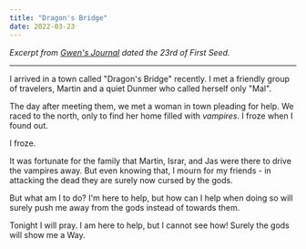 ```yaml
---
title: "Dragon's Bridge"
date: 2022-03-23
---
```


*Excerpt from [Gwen's Journal](/tales-of-tamriel/journal-gwen-taloet/) dated
the 23rd of First Seed.*

----

I arrived in a town called "Dragon's Bridge" recently. I met a friendly group
of travelers, Martin and a quiet Dunmer who called herself only "Mal".

The day after meeting them, we met a woman in town pleading for help. We raced
to the north, only to find her home filled with *vampires*. I froze when I
found out.

I froze.

It was fortunate for the family that Martin, Israr, and Jas were there to drive
the vampires away. But even knowing that, I mourn for my friends - in attacking
the dead they are surely now cursed by the gods.

But what am I to do? I'm here to help, but how can I help when doing so will
surely push me away from the gods instead of towards them.

Tonight I will pray. I am here to help, but I cannot see how! Surely the gods
will show me a Way.

